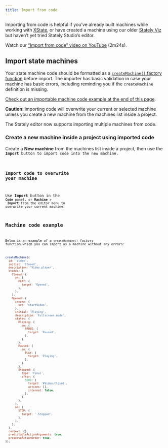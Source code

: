 ```yaml
---
title: Import from code
---
```


Importing from code is helpful if you’ve already built machines while working with [XState](xstate.mdx), or have created a machine using our older [Stately Viz](https://stately.ai/viz) but haven’t yet tried Stately Studio’s editor.

<Callout>

Watch our [“Import from code” video on YouTube](https://www.youtube.com/watch?v=DAoIFaugDLo) (2m24s).

</Callout>

## Import state machines

Your state machine code should be formatted as a [`createMachine()` factory function](/docs/actors#createmachine) before import. The importer has basic validation in case your machine has basic errors, including reminding you if the `createMachine` definition is missing.

[Check out an importable machine code example at the end of this page](/#machine-code-example).

<Callout type="warning">

**Caution**: importing code will overwrite your current or selected machine unless you create a new machine from the machines list inside a project.

</Callout>

<Callout>

The Stately editor now supports importing multiple machines from code.

</Callout>

### Create a new machine inside a project using imported code

Create a <FilePlus2 size={18} /> **New machine** from the machines list inside a project, then use the <Code size={18}/> **Import** button to import code into the new machine.

### Import code to overwrite your machine

Use **Import** button in the <Code size={18}/> **Code** panel, or **Machine** > <Import size={18}/> **Import** from the editor menu to overwrite your current machine.

## Machine code example

Below is an example of a `createMachine()` factory function which you can import as a machine without any errors:

```js
createMachine({
  id: 'Video',
  initial: 'Closed',
  description: 'Video player',
  states: {
    Closed: {
      on: {
        PLAY: {
          target: 'Opened',
        },
      },
    },
    Opened: {
      invoke: {
        src: 'startVideo',
      },
      initial: 'Playing',
      description: 'Fullscreen mode',
      states: {
        Playing: {
          on: {
            PAUSE: {
              target: 'Paused',
            },
          },
        },
        Paused: {
          on: {
            PLAY: {
              target: 'Playing',
            },
          },
        },
        Stopped: {
          type: 'final',
          after: {
            5000: {
              target: '#Video.Closed',
              actions: [],
              internal: false,
            },
          },
        },
      },
      on: {
        STOP: {
          target: '.Stopped',
        },
      },
    },
  },
  context: {},
  predictableActionArguments: true,
  preserveActionOrder: true,
});
```
